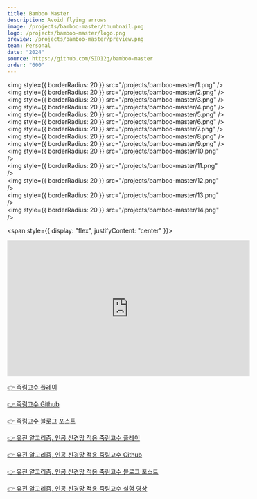 ```yaml
---
title: Bamboo Master
description: Avoid flying arrows
image: /projects/bamboo-master/thumbnail.png
logo: /projects/bamboo-master/logo.png
preview: /projects/bamboo-master/preview.png
team: Personal
date: "2024"
source: https://github.com/SID12g/bamboo-master
order: "600"
---
```


<img style={{ borderRadius: 20 }} src="/projects/bamboo-master/1.png" />
<br />
<img style={{ borderRadius: 20 }} src="/projects/bamboo-master/2.png" />
<br />
<img style={{ borderRadius: 20 }} src="/projects/bamboo-master/3.png" />
<br />
<img style={{ borderRadius: 20 }} src="/projects/bamboo-master/4.png" />
<br />
<img style={{ borderRadius: 20 }} src="/projects/bamboo-master/5.png" />
<br />
<img style={{ borderRadius: 20 }} src="/projects/bamboo-master/6.png" />
<br />
<img style={{ borderRadius: 20 }} src="/projects/bamboo-master/7.png" />
<br />
<img style={{ borderRadius: 20 }} src="/projects/bamboo-master/8.png" />
<br />
<img style={{ borderRadius: 20 }} src="/projects/bamboo-master/9.png" />
<br />
<img style={{ borderRadius: 20 }} src="/projects/bamboo-master/10.png" />
<br />
<img style={{ borderRadius: 20 }} src="/projects/bamboo-master/11.png" />
<br />
<img style={{ borderRadius: 20 }} src="/projects/bamboo-master/12.png" />
<br />
<img style={{ borderRadius: 20 }} src="/projects/bamboo-master/13.png" />
<br />
<img style={{ borderRadius: 20 }} src="/projects/bamboo-master/14.png" />

<span style={{ display: "flex", justifyContent: "center" }}>
  <iframe
    style={{ borderRadius: 16 }}
    width="560"
    height="315"
    src="https://www.youtube.com/embed/aMuCE-CbLeQ?si=3KPlK0xKEvOY4z2V"
    title="YouTube video player"
    frameBorder="0"
    allow="accelerometer; autoplay; clipboard-write; encrypted-media; gyroscope; picture-in-picture; web-share"
    referrerPolicy="strict-origin-when-cross-origin"
    allowFullScreen
  ></iframe>
</span>

[👉 죽림고수 플레이](https://bamboo-master.vercel.app/)

[👉 죽림고수 Github](https://github.com/SID12g/bamboo-master)

[👉 죽림고수 블로그 포스트](https://post.sid12g.dev/tech/posts/bamboo-master)

[👉 유전 알고리즘, 인공 신경망 적용 죽림고수 플레이](https://genetic-bamboo-master.vercel.app/)

[👉 유전 알고리즘, 인공 신경망 적용 죽림고수 Github](https://github.com/SID12g/genetic-bamboo-master)

[👉 유전 알고리즘, 인공 신경망 적용 죽림고수 블로그 포스트](https://post.sid12g.dev/tech/posts/genetic-network)

[👉 유전 알고리즘, 인공 신경망 적용 죽림고수 실험 영상](https://www.youtube.com/watch?v=aMuCE-CbLeQ)
